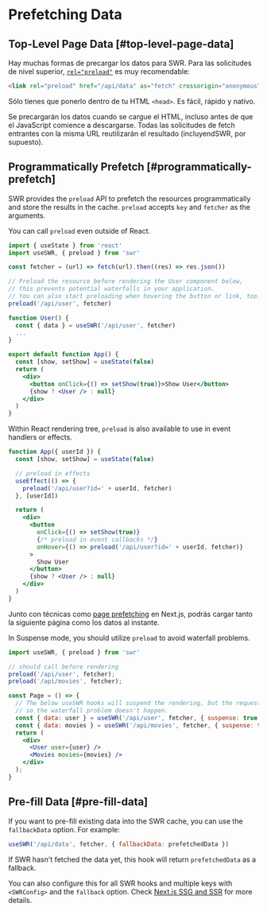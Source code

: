 # Prefetching Data

## Top-Level Page Data [#top-level-page-data]

Hay muchas formas de precargar los datos para SWR. Para las solicitudes de nivel superior, [`rel="preload"`](https://developer.mozilla.org/en-US/docs/Web/HTML/Preloading_content) es muy recomendable:

```html
<link rel="preload" href="/api/data" as="fetch" crossorigin="anonymous">
```

Sólo tienes que ponerlo dentro de tu HTML `<head>`. Es fácil, rápido y nativo.

Se precargarán los datos cuando se cargue el HTML, incluso antes de que el JavaScript comience a descargarse. Todas las solicitudes de fetch entrantes con la misma URL reutilizarán el resultado (incluyendSWR, por supuesto).

## Programmatically Prefetch [#programmatically-prefetch]

SWR provides the `preload` API to prefetch the resources programmatically and store the results in the cache. `preload` accepts `key` and `fetcher` as the arguments.

You can call `preload` even outside of React.

```jsx
import { useState } from 'react'
import useSWR, { preload } from 'swr'

const fetcher = (url) => fetch(url).then((res) => res.json())

// Preload the resource before rendering the User component below,
// this prevents potential waterfalls in your application.
// You can also start preloading when hovering the button or link, too.
preload('/api/user', fetcher)

function User() {
  const { data } = useSWR('/api/user', fetcher)
  ...
}

export default function App() {
  const [show, setShow] = useState(false)
  return (
    <div>
      <button onClick={() => setShow(true)}>Show User</button>
      {show ? <User /> : null}
    </div>
  )
}
```

Within React rendering tree, `preload` is also available to use in event handlers or effects.

```jsx
function App({ userId }) {
  const [show, setShow] = useState(false)

  // preload in effects
  useEffect(() => {
    preload('/api/user?id=' + userId, fetcher)
  }, [userId])

  return (
    <div>
      <button
        onClick={() => setShow(true)}
        {/* preload in event callbacks */}
        onHover={() => preload('/api/user?id=' + userId, fetcher)}
      >
        Show User
      </button>
      {show ? <User /> : null}
    </div>
  )
}
```

Junto con técnicas como [page prefetching](https://nextjs.org/docs/api-reference/next/router#routerprefetch) en Next.js, podrás cargar tanto la siguiente página como los datos al instante.

In Suspense mode, you should utilize `preload` to avoid waterfall problems.

```jsx
import useSWR, { preload } from 'swr'

// should call before rendering
preload('/api/user', fetcher);
preload('/api/movies', fetcher);

const Page = () => {
  // The below useSWR hooks will suspend the rendering, but the requests to `/api/user` and `/api/movies` have started by `preload` already,
  // so the waterfall problem doesn't happen.
  const { data: user } = useSWR('/api/user', fetcher, { suspense: true });
  const { data: movies } = useSWR('/api/movies', fetcher, { suspense: true });
  return (
    <div>
      <User user={user} />
      <Movies movies={movies} />
    </div>
  );
}
```

## Pre-fill Data [#pre-fill-data]

If you want to pre-fill existing data into the SWR cache, you can use the `fallbackData` option. For example:

```jsx
useSWR('/api/data', fetcher, { fallbackData: prefetchedData })
```

If SWR hasn't fetched the data yet, this hook will return `prefetchedData` as a fallback.

You can also configure this for all SWR hooks and multiple keys with `<SWRConfig>` and the `fallback` option. Check [Next.js SSG and SSR](/docs/with-nextjs) for more details.
